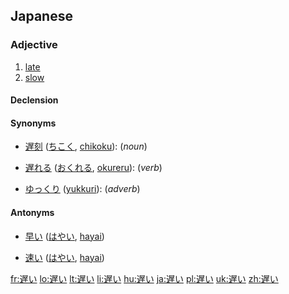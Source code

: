 ==Japanese==
{{ja-kanjitab|遅}}

===Adjective===
{{ja-adj|kk|decl=i|hira=おそい|rom=osoi}}

# [[late]]
# [[slow]]

====Declension====
{{ja-i|遅|おそ|oso}}

====Synonyms====
* {{sense|late coming}} [[遅刻]] ([[ちこく]], [[chikoku]]): (''noun'')
* {{sense|[[postpone]], go late, come late}} [[遅れる]] ([[おくれる]], [[okureru]]): (''verb'')
* {{sense|slowly}} [[ゆっくり]] ([[yukkuri]]): (''adverb'')

====Antonyms====
* {{sense|early}} [[早い]] ([[はやい]], [[hayai]])
* {{sense|fast}} [[速い]] ([[はやい]], [[hayai]])

[[fr:遅い]]
[[lo:遅い]]
[[lt:遅い]]
[[li:遅い]]
[[hu:遅い]]
[[ja:遅い]]
[[pl:遅い]]
[[uk:遅い]]
[[zh:遅い]]